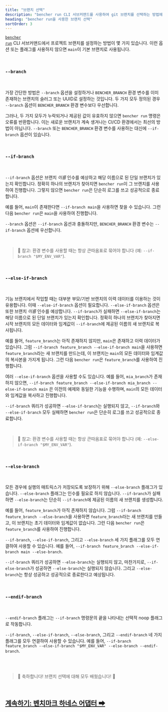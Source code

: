 ```yaml
---
title: "브랜치 선택"
description: "bencher run CLI 서브커맨드를 사용하여 git 브랜치를 선택하는 방법에 대한 개요"
heading: "bencher run을 사용한 브랜치 선택"
sortOrder: 3
---
```


<code><a href="/docs/ko/explanation/bencher-run">bencher run</a></code> CLI 서브커맨드에서 프로젝트 브랜치를 설정하는 방법이 몇 가지 있습니다.
이런 옵션 또는 플래그를 사용하지 않으면 `main`이 기본 브랜치로 사용됩니다.

<br />

### `--branch`

<br />

가장 간단한 방법은 `--branch` 옵션을 설정하거나 `BENCHER_BRANCH` 환경 변수를 이미 존재하는 브랜치의 슬러그 또는 UUID로 설정하는 것입니다.
두 가지 모두 정의된 경우 `--branch` 옵션이 `BENCHER_BRANCH` 환경 변수보다 우선합니다.

그러나, 두 가지 모두가 누락되거나 제공된 값이 유효하지 않으면 `bencher run` 명령은 오류를 반환합니다.
이는 새로운 브랜치가 계속 생겨나는 CI/CD 환경에서는 최선의 방법이 아닙니다.
`--branch` 또는 `BENCHER_BRANCH` 환경 변수를 사용하는 대신에 `--if-branch` 옵션이 있습니다.

<br />

### `--if-branch`

<br />

`--if-branch` 옵션은 브랜치 _이름_ 인수를 예상하고 해당 이름으로 된 단일 브랜치가 있는지 확인합니다.
정확히 하나의 브랜치가 찾아지면 `bencher run`이 그 브랜치를 사용하여 진행합니다.
그렇지 않으면 `bencher run`은 단순히 로그를 쓰고 성공적으로 종료합니다.

예를 들어, `main`이 존재한다면 `--if-branch main`을 사용하면 찾을 수 있습니다. 그런 다음 `bencher run`은 `main`을 사용하여 진행합니다.

`--branch` 옵션은 `--if-branch` 옵션과 충돌하지만, `BENCHER_BRANCH` 환경 변수는 `--if-branch` 옵션에 우선합니다.

<br />

> 🐰 참고: 환경 변수를 사용할 때는 항상 큰따옴표로 묶어야 합니다 (예: `--if-branch "$MY_ENV_VAR"`).

<br />

### `--else-if-branch`

<br />

기능 브랜치에서 작업할 때는 대부분 부모/기반 브랜치의 이력 데이터를 이용하는 것이 유용합니다.
이때 `--else-if-branch` 옵션이 필요합니다.
`--else-if-branch` 옵션은 또한 브랜치 _이름_ 인수를 예상합니다.
`--if-branch`가 실패하면 `--else-if-branch`는 해당 이름으로 된 단일 브랜치가 있는지 확인합니다.
정확히 하나의 브랜치가 찾아지면 시작 브랜치의 모든 데이터와 임계값이 `--if-branch`에 제공된 이름의 새 브랜치로 복사됩니다.

예를 들어, `feature_branch`는 아직 존재하지 않지만, `main`은 존재하고 이력 데이터가 있습니다.
그럼 `--if-branch feature_branch --else-if-branch main`을 사용하면 `feature_branch`라는 새 브랜치를 만드는데,
이 브랜치는 `main`의 모든 데이터와 임계값의 복사본을 가지게 됩니다.
그런 다음 `bencher run`은 `feature_branch`를 사용하여 진행합니다.

여러 `--else-if-branch` 옵션을 사용할 수도 있습니다.
예를 들어, `mia_branch`가 존재하지 않으면, `--if-branch feature_branch --else-if-branch mia_branch --else-if-branch main`
은 이전의 예제와 동일한 기능을 수행하며, `main`의 모든 데이터와 임계값을 복사하고 진행합니다.

`--if-branch` 쿼리가 성공하면 `--else-if-branch`는 실행되지 않고, `--if-branch`와 `--else-if-branch` 모두 실패하면 `bencher run`은 단순히 로그를 쓰고 성공적으로 종료합니다.

<br />

> 🐰 참고: 환경 변수를 사용할 때는 항상 큰따옴표로 묶어야 합니다 (예: `--else-if-branch "$MY_ENV_VAR"`).

<br />

### `--else-branch`

<br />

모든 경우에 실행의 매트릭스가 저장되도록 보장하기 위해 `--else-branch` 플래그가 있습니다.
`--else-branch` 플래그는 인수를 필요로 하지 않습니다.
`--if-branch`가 실패하면 `--else-branch`는 단순히 `--if-branch`에 제공된 이름의 새 브랜치를 생성합니다.

예를 들어, `feature_branch`가 아직 존재하지 않습니다.
그럼 `--if-branch feature_branch --else-branch`을 사용하면 `feature_branch`라는 새 브랜치를 만들고, 
이 브랜치는 초기 데이터와 임계값이 없습니다.
그런 다음 `bencher run`은 `feature_branch`를 사용하여 진행합니다.

`--if-branch`, `--else-if-branch`, 그리고 `--else-branch` 세 가지 플래그를 모두 연결하여 사용할 수 있습니다.
예를 들어, `--if-branch feature_branch --else-if-branch main --else-branch`.

`--if-branch` 쿼리가 성공하면 `--else-branch`는 실행되지 않고, 마찬가지로, `--if-else-branch`가 성공하면 `--else-branch`는 실행되지 않습니다.
그리고 `--else-branch`는 항상 성공하고 성공적으로 종료한다고 예상됩니다.

<br />

### `--endif-branch`

<br />

`--endif-branch` 플래그는 `--if-branch` 명령문의 끝을 나타내는 선택적 noop 플래그로 작동합니다.

`--if-branch`, `--else-if-branch`, `--else-branch`, 그리고 `--endif-branch` 네 가지 플래그를 모두 연결하여 사용할 수 있습니다.
예를 들어, `--if-branch feature_branch --else-if-branch "$MY_ENV_VAR" --else-branch --endif-branch`.

<br />
<br />

> 🐰 축하합니다! 브랜치 선택에 대해 모두 배웠습니다! 🎉

<br/>

<h2><a href="/docs/ko/explanation/adapters">계속하기: 벤치마크 하네스 어댑터 ➡</a></h2>

